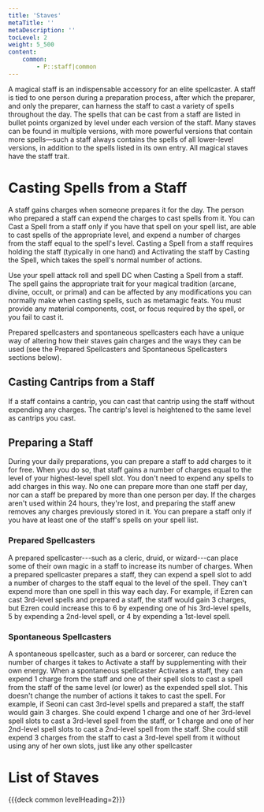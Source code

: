 ```yaml
---
title: 'Staves'
metaTitle: ''
metaDescription: ''
tocLevel: 2
weight: 5_500
content:
    common:
        - P::staff|common
---
```


A magical staff is an indispensable accessory for an elite spellcaster. A staff is tied to one person during a preparation process, after which the preparer, and only the preparer, can harness the staff to cast a variety of spells throughout the day. The spells that can be cast from a staff are listed in bullet points organized by level under each version of the staff. Many staves can be found in multiple versions, with more powerful versions that contain more spells—such a staff always contains the spells of all lower-level versions, in addition to the spells listed in its own entry. All magical staves have the staff trait.

# Casting Spells from a Staff

A staff gains charges when someone prepares it for the day. The person who prepared a staff can expend the charges to cast spells from it. You can Cast a Spell from a staff only if you have that spell on your spell list, are able to cast spells of the appropriate level, and expend a number of charges from the staff equal to the spell's level. Casting a Spell from a staff requires holding the staff (typically in one hand) and Activating the staff by Casting the Spell, which takes the spell's normal number of actions.

Use your spell attack roll and spell DC when Casting a Spell from a staff. The spell gains the appropriate trait for your magical tradition (arcane, divine, occult, or primal) and can be affected by any modifications you can normally make when casting spells, such as metamagic feats. You must provide any material components, cost, or focus required by the spell, or you fail to cast it.

Prepared spellcasters and spontaneous spellcasters each have a unique way of altering how their staves gain charges and the ways they can be used (see the Prepared Spellcasters and Spontaneous Spellcasters sections below).

## Casting Cantrips from a Staff

If a staff contains a cantrip, you can cast that cantrip using the staff without expending any charges. The cantrip's level is heightened to the same level as cantrips you cast.

## Preparing a Staff

During your daily preparations, you can prepare a staff to add charges to it for free. When you do so, that staff gains a number of charges equal to the level of your highest-level spell slot. You don't need to expend any spells to add charges in this way. No one can prepare more than one staff per day, nor can a staff be prepared by more than one person per day. If the charges aren't used within 24 hours, they're lost, and preparing the staff anew removes any charges previously stored in it. You can prepare a staff only if you have at least one of the staff's spells on your spell list.

### Prepared Spellcasters

A prepared spellcaster---such as a cleric, druid, or wizard---can place some of their own magic in a staff to increase its number of charges. When a prepared spellcaster prepares a staff, they can expend a spell slot to add a number of charges to the staff equal to the level of the spell. They can't expend more than one spell in this way each day. For example, if Ezren can cast 3rd-level spells and prepared a staff, the staff would gain 3 charges, but Ezren could increase this to 6 by expending one of his 3rd-level spells, 5 by expending a 2nd-level spell, or 4 by expending a 1st-level spell.

### Spontaneous Spellcasters

A spontaneous spellcaster, such as a bard or sorcerer, can reduce the number of charges it takes to Activate a staff by supplementing with their own energy. When a spontaneous spellcaster Activates a staff, they can expend 1 charge from the staff and one of their spell slots to cast a spell from the staff of the same level (or lower) as the expended spell slot. This doesn't change the number of actions it takes to cast the spell. For example, if Seoni can cast 3rd-level spells and prepared a staff, the staff would gain 3 charges. She could expend 1 charge and one of her 3rd-level spell slots to cast a 3rd-level spell from the staff, or 1 charge and one of her 2nd-level spell slots to cast a 2nd-level spell from the staff. She could still expend 3 charges from the staff to cast a 3rd-level spell from it without using any of her own slots, just like any other spellcaster

# List of Staves

{{{deck common levelHeading=2}}}
